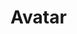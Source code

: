 
<Meta title="Design System/Avatar" component={Avatar} />

# Avatar


<ArgsTable of={Avatar} />

<Canvas>
  <Story name="Avatar">
    <div className="flex items-center">
      <Avatar
        src="https://images.unsplash.com/photo-1491528323818-fdd1faba62cc?ixlib=rb-1.2.1&ixid=eyJhcHBfaWQiOjEyMDd9&auto=format&fit=facearea&facepad=2&w=256&h=256&q=80"
        size="sm"
        alt="avatar"
      />
      <Avatar
        alt="avatar"
        src="https://images.unsplash.com/photo-1491528323818-fdd1faba62cc?ixlib=rb-1.2.1&ixid=eyJhcHBfaWQiOjEyMDd9&auto=format&fit=facearea&facepad=2&w=256&h=256&q=80"
      />
      <Avatar
        src="https://images.unsplash.com/photo-1491528323818-fdd1faba62cc?ixlib=rb-1.2.1&ixid=eyJhcHBfaWQiOjEyMDd9&auto=format&fit=facearea&facepad=2&w=256&h=256&q=80"
        size="lg"
        alt="avatar"
      />
      <Avatar
        src="https://images.unsplash.com/photo-1491528323818-fdd1faba62cc?ixlib=rb-1.2.1&ixid=eyJhcHBfaWQiOjEyMDd9&auto=format&fit=facearea&facepad=2&w=256&h=256&q=80"
        size="xl"
        alt="avatar"
      />
    </div>
  </Story>
</Canvas>
